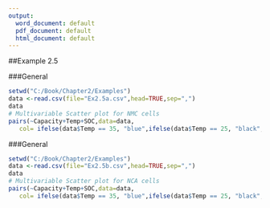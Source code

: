 ---
output:
  word_document: default
  pdf_document: default
  html_document: default
---

##Example 2.5


###General
```{r, echo = TRUE}
setwd("C:/Book/Chapter2/Examples")
data <-read.csv(file="Ex2.5a.csv",head=TRUE,sep=",")
data
# Multivariable Scatter plot for NMC cells
pairs(~Capacity+Temp+SOC,data=data,
   col= ifelse(data$Temp == 35, "blue",ifelse(data$Temp == 25, "black","red")))
```
###General
```{r, echo = TRUE}
setwd("C:/Book/Chapter2/Examples")
data <-read.csv(file="Ex2.5b.csv",head=TRUE,sep=",")
data
# Multivariable Scatter plot for NCA cells
pairs(~Capacity+Temp+SOC,data=data,
   col= ifelse(data$Temp == 35, "blue",ifelse(data$Temp == 25, "black","red")))
```
